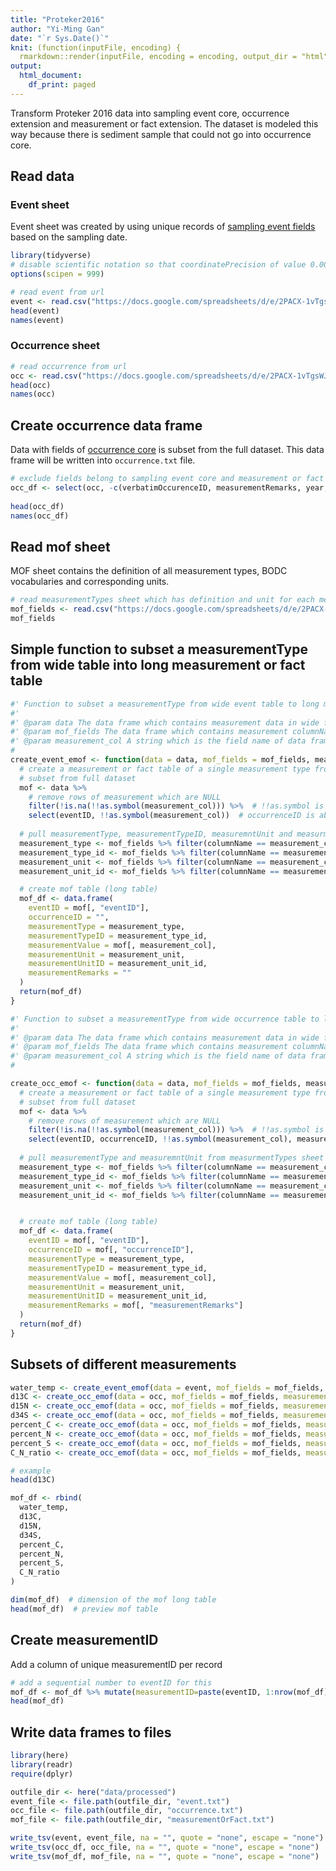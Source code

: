 ```yaml
---
title: "Proteker2016"
author: "Yi-Ming Gan"
date: "`r Sys.Date()`"
knit: (function(inputFile, encoding) {
  rmarkdown::render(inputFile, encoding = encoding, output_dir = "html") })
output:
  html_document:
    df_print: paged
---
```


Transform Proteker 2016 data into sampling event core, occurrence extension and measurement or fact extension. The dataset is modeled this way because there is sediment sample that could not go into occurrence core.

## Read data 

### Event sheet

Event sheet was created by using unique records of [sampling event fields](https://rs.gbif.org/core/dwc_event_2022-02-02.xml) based on the sampling date.


```r
library(tidyverse)
# disable scientific notation so that coordinatePrecision of value 0.0001 will not become 1e-4
options(scipen = 999)

# read event from url
event <- read.csv("https://docs.google.com/spreadsheets/d/e/2PACX-1vTgsWJwmdxwhBtqo2JOAHMjQ0heA9jRtSB0ilfczTuVd80VBD79M3VYZPda69W9ALF286qd7BauJYqP/pub?gid=584519375&single=true&output=tsv", header = TRUE, sep = "\t", allowEscapes = FALSE, quote = "", check.names = FALSE)  
head(event)
names(event)

```

### Occurrence sheet

```r
# read occurrence from url
occ <- read.csv("https://docs.google.com/spreadsheets/d/e/2PACX-1vTgsWJwmdxwhBtqo2JOAHMjQ0heA9jRtSB0ilfczTuVd80VBD79M3VYZPda69W9ALF286qd7BauJYqP/pub?gid=0&single=true&output=tsv", header = TRUE, sep = "\t", allowEscapes = FALSE, quote = "", check.names = FALSE)  
head(occ)
names(occ)
```

## Create occurrence data frame

Data with fields of [occurrence core](https://rs.gbif.org/core/dwc_occurrence_2022-02-02.xml) is subset from the full dataset. This data frame will be written into `occurrence.txt` file.

```r
# exclude fields belong to sampling event core and measurement or fact extension
occ_df <- select(occ, -c(verbatimOccurenceID, measurementRemarks, year, month, day, coordinateUncertaintyInMeters, decimalLatitude, decimalLongitude, geodeticDatum, minimumDepthInMeters, maximumDepthInMeters, d13C, d15N, d34S), -contains("%"), -contains("C/N")) 
                 
head(occ_df)
names(occ_df)
```


## Read mof sheet 

MOF sheet contains the definition of all measurement types, BODC vocabularies and corresponding units. 

```r
# read measurementTypes sheet which has definition and unit for each measurmeent header
mof_fields <- read.csv("https://docs.google.com/spreadsheets/d/e/2PACX-1vTgsWJwmdxwhBtqo2JOAHMjQ0heA9jRtSB0ilfczTuVd80VBD79M3VYZPda69W9ALF286qd7BauJYqP/pub?gid=1897909656&single=true&output=tsv", header = TRUE, sep = "\t", check.names = FALSE)
mof_fields
```

## Simple function to subset a measurementType from wide table into long measurement or fact table

```r
#' Function to subset a measurementType from wide event table to long measurement or fact table
#'
#' @param data The data frame which contains measurement data in wide format.
#' @param mof_fields The data frame which contains measurement columnName of `data`, measurementType and measurementUnit
#' @param measurement_col A string which is the field name of data frame that contains the measurement value. Will be used to populate the measurementValue field.
#
create_event_emof <- function(data = data, mof_fields = mof_fields, measurement_col) {
  # create a measurement or fact table of a single measurement type from the data
  # subset from full dataset
  mof <- data %>% 
    # remove rows of measurement which are NULL
    filter(!is.na(!!as.symbol(measurement_col))) %>%  # !!as.symbol is required as column name is passed as string
    select(eventID, !!as.symbol(measurement_col))  # occurrenceID is absent because this is an event table
  
  # pull measurementType, measurementTypeID, measuremntUnit and measurmentUnitID from mof sheet based on the column name
  measurement_type <- mof_fields %>% filter(columnName == measurement_col) %>% pull(measurementType)
  measurement_type_id <- mof_fields %>% filter(columnName == measurement_col) %>% pull(measurementTypeID)
  measurement_unit <- mof_fields %>% filter(columnName == measurement_col) %>% pull(measurementUnit)
  measurement_unit_id <- mof_fields %>% filter(columnName == measurement_col) %>% pull(measurementUnitID)

  # create mof table (long table)
  mof_df <- data.frame(
    eventID = mof[, "eventID"],
    occurrenceID = "",
    measurementType = measurement_type,
    measurementTypeID = measurement_type_id,
    measurementValue = mof[, measurement_col],
    measurementUnit = measurement_unit,
    measurementUnitID = measurement_unit_id,
    measurementRemarks = ""
  )  
  return(mof_df)
}

```


```r
#' Function to subset a measurementType from wide occurrence table to long measurement or fact table
#'
#' @param data The data frame which contains measurement data in wide format.
#' @param mof_fields The data frame which contains measurement columnName of `data`, measurementType and measurementUnit
#' @param measurement_col A string which is the field name of data frame that contains the measurement value. Will be used to populate the measurementValue field.
#

create_occ_emof <- function(data = data, mof_fields = mof_fields, measurement_col) {
  # create a measurement or fact table of a single measurement type from the data
  # subset from full dataset
  mof <- data %>% 
    # remove rows of measurement which are NULL
    filter(!is.na(!!as.symbol(measurement_col))) %>%  # !!as.symbol is required as column name is passed as string
    select(eventID, occurrenceID, !!as.symbol(measurement_col), measurementRemarks)
  
  # pull measurementType and measuremntUnit from measurmentTypes sheet based on the column name
  measurement_type <- mof_fields %>% filter(columnName == measurement_col) %>% pull(measurementType)
  measurement_type_id <- mof_fields %>% filter(columnName == measurement_col) %>% pull(measurementTypeID)
  measurement_unit <- mof_fields %>% filter(columnName == measurement_col) %>% pull(measurementUnit)
  measurement_unit_id <- mof_fields %>% filter(columnName == measurement_col) %>% pull(measurementUnitID)


  # create mof table (long table)
  mof_df <- data.frame(
    eventID = mof[, "eventID"],
    occurrenceID = mof[, "occurrenceID"],
    measurementType = measurement_type,
    measurementTypeID = measurement_type_id,
    measurementValue = mof[, measurement_col],
    measurementUnit = measurement_unit,
    measurementUnitID = measurement_unit_id,
    measurementRemarks = mof[, "measurementRemarks"]
  )
  return(mof_df)
}
```


## Subsets of different measurements


```r
water_temp <- create_event_emof(data = event, mof_fields = mof_fields, measurement_col = "water temperature (°C)")
d13C <- create_occ_emof(data = occ, mof_fields = mof_fields, measurement_col = "d13C")
d15N <- create_occ_emof(data = occ, mof_fields = mof_fields, measurement_col = "d15N")
d34S <- create_occ_emof(data = occ, mof_fields = mof_fields, measurement_col = "d34S")
percent_C <- create_occ_emof(data = occ, mof_fields = mof_fields, measurement_col = "%C")
percent_N <- create_occ_emof(data = occ, mof_fields = mof_fields, measurement_col = "%N")
percent_S <- create_occ_emof(data = occ, mof_fields = mof_fields, measurement_col = "%S")
C_N_ratio <- create_occ_emof(data = occ, mof_fields = mof_fields, measurement_col = "C/N")

# example
head(d13C)

```

```r
mof_df <- rbind(
  water_temp,
  d13C,
  d15N,
  d34S,
  percent_C,
  percent_N,
  percent_S,
  C_N_ratio
)

dim(mof_df)  # dimension of the mof long table
head(mof_df)  # preview mof table
```

## Create measurementID

Add a column of unique measurementID per record

```r
# add a sequential number to eventID for this
mof_df <- mof_df %>% mutate(measurementID=paste(eventID, 1:nrow(mof_df), sep = "_"), .before=eventID)
head(mof_df)
```



## Write data frames to files

```r
library(here)
library(readr)
require(dplyr)    

outfile_dir <- here("data/processed")
event_file <- file.path(outfile_dir, "event.txt")
occ_file <- file.path(outfile_dir, "occurrence.txt")
mof_file <- file.path(outfile_dir, "measurementOrFact.txt")

write_tsv(event, event_file, na = "", quote = "none", escape = "none")
write_tsv(occ_df, occ_file, na = "", quote = "none", escape = "none")
write_tsv(mof_df, mof_file, na = "", quote = "none", escape = "none")
```
